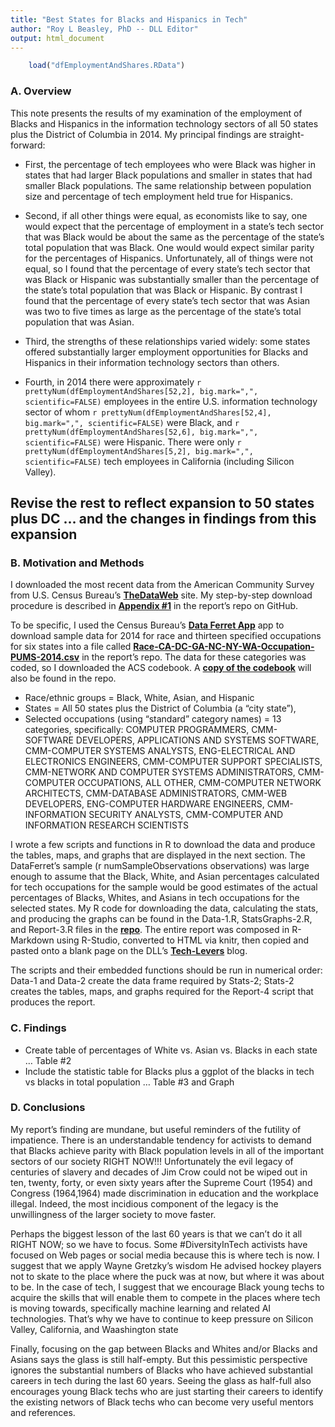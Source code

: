 ```yaml
---
title: "Best States for Blacks and Hispanics in Tech"
author: "Roy L Beasley, PhD -- DLL Editor"
output: html_document
---
```

```r
    load("dfEmploymentAndShares.RData")
```

### A. Overview 
This note presents the results of my examination of the employment of Blacks and Hispanics in the information technology sectors of all 50 states plus the District of Columbia in 2014. My principal findings are straight-forward:   

* First, the percentage of tech employees who were Black was higher in states that had larger Black populations and smaller in states that had smaller Black populations. The same relationship between population size and percentage of tech employment held true for Hispanics. 

* Second, if all other things were equal, as economists like to say, one would expect that the percentage of employment in a state's tech sector that was Black would be about the same as the percentage of the state's total population that was Black. One would would expect similar parity for the percentages of Hispanics. Unfortunately, all of things were not equal, so I found that the percentage of every state's tech sector that was Black or Hispanic was substantially smaller than the percentage of the state's total population that was Black or Hispanic. By contrast I found that the percentage of every state's tech sector that was Asian was two to five times as large as the percentage of the state's total population that was Asian.

* Third, the strengths of these relationships varied widely: some states offered substantially larger employment opportunities for Blacks and Hispanics in their information technology sectors than others.

* Fourth, in 2014 there were approximately ```r prettyNum(dfEmploymentAndShares[52,2], big.mark=",", scientific=FALSE)``` employees in the entire U.S. information technology sector of whom ```r prettyNum(dfEmploymentAndShares[52,4], big.mark=",", scientific=FALSE)``` were Black, and 
```r prettyNum(dfEmploymentAndShares[52,6], big.mark=",", scientific=FALSE)``` were Hispanic. There were only ```r prettyNum(dfEmploymentAndShares[5,2], big.mark=",", scientific=FALSE)``` tech employees in California (including Silicon Valley).

## Revise the rest to reflect expansion to 50 states plus DC ... and the changes in findings from this expansion 

### B. Motivation and Methods
I downloaded the most recent data from the American Community Survey from U.S. Census Bureau's <b>[TheDataWeb](http://thedataweb.rm.census.gov/index.html)</b> site. My step-by-step download procedure is described in <b>[Appendix #1](https://github.com/Archimedes2kxx/BestStatesForBlackTech/blob/19bc4ca9628ce050805510ffa1dbf3fdd2103a68/Appendix-1.Rmd)</b> in the report's repo on GitHub. 

To be specific, I used the Census Bureau's <b>[Data Ferret App](http://dataferrett.census.gov/LaunchDFA.html)</b> app to download sample data for 2014 for race and thirteen specified occupations for six states into a file called <b>[Race-CA-DC-GA-NC-NY-WA-Occupation-PUMS-2014.csv](Race-CA-DC-GA-NC-NY-WA-Occupation-PUMS-2014.csv)</b> in the report's repo. The data for these categories was coded, so I downloaded the ACS codebook. A <b>[copy of the codebook](https://github.com/Archimedes2kxx/BestStatesForBlackTech/blob/ee64520f2e672b0919b4e6320154fdd1d43115f6/Race-CA-DC-GA-NC-NY-WA-Occupation-PUMS-2014-CodeBook.txt)</b> will also be found in the repo.

* Race/ethnic groups = Black, White, Asian, and Hispanic 
* States = All 50 states plus the District of Columbia (a "city state"), 
* Selected occupations (using "standard" category names) = 13 categories, specifically: COMPUTER PROGRAMMERS, CMM-SOFTWARE DEVELOPERS, APPLICATIONS AND SYSTEMS SOFTWARE, CMM-COMPUTER SYSTEMS ANALYSTS, ENG-ELECTRICAL AND ELECTRONICS ENGINEERS, CMM-COMPUTER SUPPORT SPECIALISTS, CMM-NETWORK AND COMPUTER SYSTEMS ADMINISTRATORS, CMM-COMPUTER OCCUPATIONS, ALL OTHER, CMM-COMPUTER NETWORK ARCHITECTS, CMM-DATABASE ADMINISTRATORS, CMM-WEB DEVELOPERS, ENG-COMPUTER HARDWARE ENGINEERS, CMM-INFORMATION SECURITY ANALYSTS, CMM-COMPUTER AND INFORMATION RESEARCH SCIENTISTS  

I wrote a few scripts and functions in R to download the data and produce the tables, maps, and graphs that are displayed in the next section. The DataFerret's sample (r numSampleObservations observations) was large enough to assume that the Black, White, and Asian percentages calculated for tech occupations for the sample would be good estimates of the actual percentages of Blacks, Whites, and Asians in tech occupations for the selected states. My R code for downloading the data, calculating the stats, and producing the graphs can be found in the Data-1.R, StatsGraphs-2.R, and Report-3.R files in the <b>[repo](https://github.com/Archimedes2kxx/BestStatesForBlackTech)</b>. The entire report was composed in R-Markdown using R-Studio, converted to HTML via knitr, then copied and pasted onto a blank page on the DLL's <b>[Tech-Levers](http://hbcu-levers.blogspot.com/p/draft-of-best-states-for-blacks-in-tech.html)</b> blog. 

The scripts and their embedded functions should be run in numerical order: Data-1 and Data-2 create the data frame required by Stats-2; Stats-2 creates the tables, maps, and graphs required for the Report-4 script that produces the report.
  
### C. Findings

* Create table of percentages of White vs. Asian vs. Blacks in each state ... Table #2
* Include the statistic table for Blacks plus a ggplot of the blacks in tech vs blacks in total population ... Table #3 and Graph

### D. Conclusions 
My report's finding are mundane, but useful reminders of the futility of impatience. There is an understandable tendency for activists to demand that Blacks achieve parity with Black population levels in all of the important sectors of our society RIGHT NOW!!! Unfortunately the evil legacy of centuries of slavery and decades of Jim Crow could not be wiped out in ten, twenty, forty, or even sixty years after the Supreme Court (1954) and Congress (1964,1964) made discrimination in education and the workplace illegal. Indeed, the most incidious component of the legacy is the unwillingness of the larger society to move faster.

Perhaps the biggest lesson of the last 60 years is that we can't do it all RIGHT NOW; so we have to focus. Some #DiversityInTech activists have focused on Web pages or social media because this is where tech is  now. I suggest that we apply Wayne Gretzky's wisdom He advised hockey players not to skate to the place where the puck was at now, but where it was about to be. In the case of tech, I suggest that we encourage Black young techs to acquire the skills that will enable them to compete in the places where tech is moving towards, specifically machine learning and related AI technologies. That's why we have to continue to keep pressure on Silicon Valley, California, and Waashington state

Finally, focusing on the gap between Blacks and Whites and/or Blacks and Asians says the glass is still half-empty. But this pessimistic perspective ignores the substantial numbers of Blacks who have achieved substantial careers in tech during the last 60 years. Seeing the glass as half-full also encourages young Black techs who are just starting their careers to identify the existing networs of Black techs who can become very useful mentors and references.
